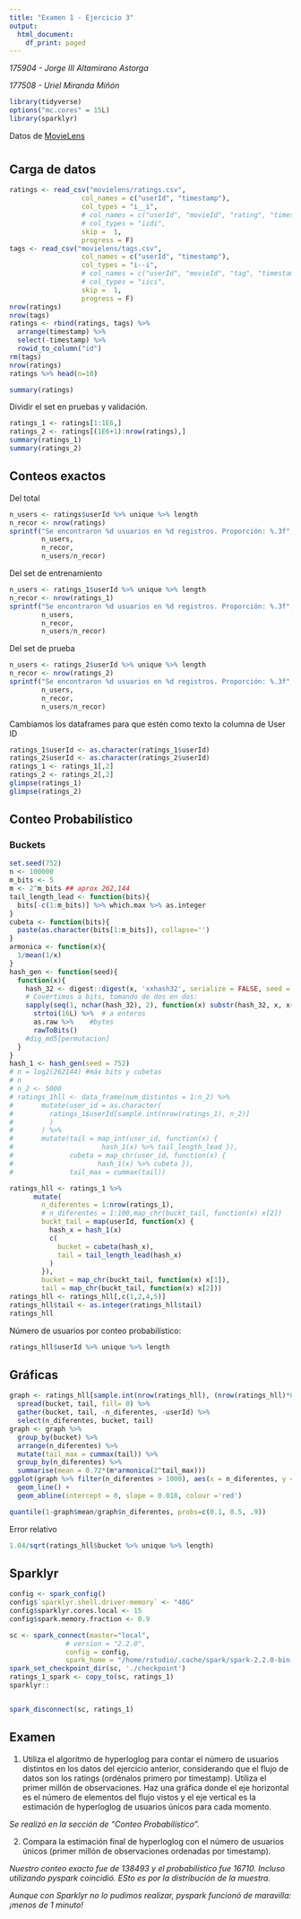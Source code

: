 ```yaml
---
title: "Examen 1 - Ejercicio 3"
output:
  html_document:
    df_print: paged
---
```


_175904 - Jorge III Altamirano Astorga_

_177508 - Uriel Miranda Miñón_

```r
library(tidyverse)
options("mc.cores" = 15L)
library(sparklyr)
```


Datos de [MovieLens](http://movielens.org/)

# {.tabset}

## Carga de datos


```r
ratings <- read_csv("movielens/ratings.csv", 
                  col_names = c("userId", "timestamp"),
                  col_types = "i__i", 
                  # col_names = c("userId", "movieId", "rating", "timestamp"),
                  # col_types = "iidi",
                  skip =  1,
                  progress = F) 
tags <- read_csv("movielens/tags.csv", 
                  col_names = c("userId", "timestamp"),
                  col_types = "i--i", 
                  # col_names = c("userId", "movieId", "tag", "timestamp"),
                  # col_types = "iici",
                  skip =  1,
                  progress = F) 
nrow(ratings)
nrow(tags)
ratings <- rbind(ratings, tags) %>% 
  arrange(timestamp) %>%
  select(-timestamp) %>%
  rowid_to_column("id")
rm(tags)
nrow(ratings)
ratings %>% head(n=10)
```

```r
summary(ratings)
```

Dividir el set en pruebas y validación.

```r
ratings_1 <- ratings[1:1E6,]
ratings_2 <- ratings[(1E6+1):nrow(ratings),]
summary(ratings_1)
summary(ratings_2)
```

## Conteos exactos

Del total

```r
n_users <- ratings$userId %>% unique %>% length
n_recor <- nrow(ratings)
sprintf("Se encontraron %d usuarios en %d registros. Proporción: %.3f",
        n_users,
        n_recor,
        n_users/n_recor)
```

Del set de entrenamiento

```r
n_users <- ratings_1$userId %>% unique %>% length
n_recor <- nrow(ratings_1)
sprintf("Se encontraron %d usuarios en %d registros. Proporción: %.3f",
        n_users,
        n_recor,
        n_users/n_recor)
```

Del set de prueba

```r
n_users <- ratings_2$userId %>% unique %>% length
n_recor <- nrow(ratings_2)
sprintf("Se encontraron %d usuarios en %d registros. Proporción: %.3f",
        n_users,
        n_recor,
        n_users/n_recor)
```

Cambiamos los dataframes para que estén como texto la columna de User ID

```r
ratings_1$userId <- as.character(ratings_1$userId)
ratings_2$userId <- as.character(ratings_2$userId)
ratings_1 <- ratings_1[,2]
ratings_2 <- ratings_2[,2]
glimpse(ratings_1)
glimpse(ratings_2)
```


## Conteo Probabilístico

### Buckets

```r
set.seed(752)
n <- 100000
m_bits <- 5
m <- 2^m_bits ## aprox 262,144
tail_length_lead <- function(bits){
  bits[-c(1:m_bits)] %>% which.max %>% as.integer
}
cubeta <- function(bits){
  paste(as.character(bits[1:m_bits]), collapse='')
}
armonica <- function(x){
  1/mean(1/x)
}
hash_gen <- function(seed){
  function(x){
    hash_32 <- digest::digest(x, 'xxhash32', serialize = FALSE, seed = seed) 
    # Covertimos a bits, tomando de dos en dos:
    sapply(seq(1, nchar(hash_32), 2), function(x) substr(hash_32, x, x+1)) %>%
      strtoi(16L) %>%  # a enteros
      as.raw %>%    #bytes
      rawToBits()
    #dig_md5[permutacion]
  }
}
hash_1 <- hash_gen(seed = 752)
# n = log2(262144) #máx bits y cubetas
# n
# n_2 <- 5000
# ratings_1hll <- data_frame(num_distintos = 1:n_2) %>%
#       mutate(user_id = as.character(
#         ratings_1$userId[sample.int(nrow(ratings_1), n_2)]
#         )
#       ) %>%
#       mutate(tail = map_int(user_id, function(x) { 
#                      hash_1(x) %>% tail_length_lead }), 
#              cubeta = map_chr(user_id, function(x) { 
#                     hash_1(x) %>% cubeta }),
#              tail_max = cummax(tail))
```

```r
ratings_hll <- ratings_1 %>%
      mutate(
        n_diferentes = 1:nrow(ratings_1),
        # n_diferentes = 1:100,map_chr(buckt_tail, function(x) x[2])
        buckt_tail = map(userId, function(x) { 
          hash_x = hash_1(x)
          c(
            bucket = cubeta(hash_x),
            tail = tail_length_lead(hash_x)
          )
        }),
        bucket = map_chr(buckt_tail, function(x) x[1]),
        tail = map_chr(buckt_tail, function(x) x[2]))
ratings_hll <- ratings_hll[,c(1,2,4,5)]
ratings_hll$tail <- as.integer(ratings_hll$tail)
ratings_hll
```

Número de usuarios por conteo probabilístico:

```r
ratings_hll$userId %>% unique %>% length
```

## Gráficas

```r
graph <- ratings_hll[sample.int(nrow(ratings_hll), (nrow(ratings_hll)*0.1)),] %>%
  spread(bucket, tail, fill= 0) %>%
  gather(bucket, tail, -n_diferentes, -userId) %>%
  select(n_diferentes, bucket, tail)
graph <- graph %>% 
  group_by(bucket) %>%
  arrange(n_diferentes) %>%
  mutate(tail_max = cummax(tail)) %>%
  group_by(n_diferentes) %>%
  summarise(mean = 0.72*(m*armonica(2^tail_max)))
ggplot(graph %>% filter(n_diferentes > 1000), aes(x = n_diferentes, y = mean)) + 
  geom_line() +
  geom_abline(intercept = 0, slope = 0.018, colour ='red')
```

```r
quantile(1-graph$mean/graph$n_diferentes, probs=c(0.1, 0.5, .9))
```

Error relativo 

```r
1.04/sqrt(ratings_hll$bucket %>% unique %>% length)
```

## Sparklyr

```r
config <- spark_config()
config$`sparklyr.shell.driver-memory` <- "48G"
config$sparklyr.cores.local <- 15
config$spark.memory.fraction <- 0.9
```

```r
sc <- spark_connect(master="local",
              # version = "2.2.0",
              config = config,
              spark_home = "/home/rstudio/.cache/spark/spark-2.2.0-bin-hadoop2.7")
spark_set_checkpoint_dir(sc, './checkpoint')
ratings_1_spark <- copy_to(sc, ratings_1)
sparklyr::


spark_disconnect(sc, ratings_1)
```

## Examen


1. Utiliza el algoritmo de hyperloglog para contar el número de
usuarios distintos en los datos del ejercicio anterior, considerando que el flujo de datos son los ratings (ordénalos primero por timestamp). 
Utiliza el primer millón de observaciones.
Haz una gráfica donde el eje horizontal es el número de elementos del flujo vistos y el eje
vertical es la estimación de hyperloglog de usuarios únicos para cada momento.

_Se realizó en la sección de "Conteo Probabilístico"._

2. Compara la estimación final de hyperloglog con el número
de usuarios únicos (primer millón de observaciones ordenadas
por timestamp).

_Nuestro conteo exacto fue de 138493 y el probabilístico fue 16710. Incluso utilizando pyspark coincidió. ESto es por la distribución de la muestra._

_Aunque con Sparklyr no lo pudimos realizar, pyspark funcionó de maravilla: ¡menos de 1 minuto!_